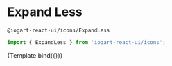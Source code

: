 

<Meta
    title="Icons"
    component={ExpandLess}
/>

# Expand Less
`@iogart-react-ui/icons/ExpandLess`

```javascript
import { ExpandLess } from 'iogart-react-ui/icons';
```

<Story
  name="ExpandLess"
  args={{}}>
  {Template.bind({})}
</Story>
